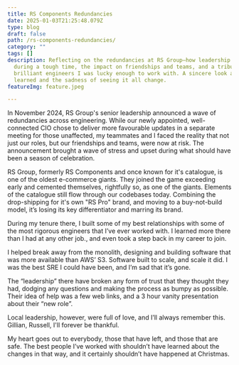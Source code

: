 ```yaml
---
title: RS Components Redundancies
date: 2025-01-03T21:25:48.079Z
type: blog
draft: false
path: /rs-components-redundancies/
category: ""
tags: []
description: Reflecting on the redundancies at RS Group—how leadership failed
  during a tough time, the impact on friendships and teams, and a tribute to the
  brilliant engineers I was lucky enough to work with. A sincere look at lessons
  learned and the sadness of seeing it all change.
featureImg: feature.jpeg

---
```


In November 2024, RS Group's senior leadership announced a wave of redundancies across engineering. While our newly appointed, well-connected CIO chose to deliver more favourable updates in a separate meeting for those unaffected, my teammates and I faced the reality that not just our roles, but our friendships and teams, were now at risk. The announcement brought a wave of stress and upset during what should have been a season of celebration.



RS Group, formerly RS Components and once known for it's catalogue, is one of the oldest e-commerce giants. They joined the game exceeding early and cemented themselves, rightfully so, as one of the giants. Elements of the catalogue still flow through our codebases today. Combining the drop-shipping for it's own "RS Pro" brand, and moving to a buy-not-build model, it’s losing its key differentiator and marring its brand.



During my tenure there, I built some of my best relationships with some of the most rigorous engineers that I’ve ever worked with. I  learned more there than I had at any other job., and even took a step back in my career to join.



I helped break away from the monolith, designing and building software that was more available than AWS’ S3. Software built to scale, and scale it did. I was the best SRE I could have been, and I’m sad that it’s gone.



The “leadership” there have broken any form of trust that they thought they had, dodging any questions and making the process as bumpy as possible. Their idea of help was a few web links, and a 3 hour vanity presentation about their “new role”. 



Local leadership, however, were full of love, and I’ll always remember this. Gillian, Russell, I'll forever be thankful.



My heart goes out to everybody, those that have left, and those that are safe. The best people I’ve worked with shouldn’t have learned about the changes in that way, and it certainly shouldn’t have happened at Christmas. 
